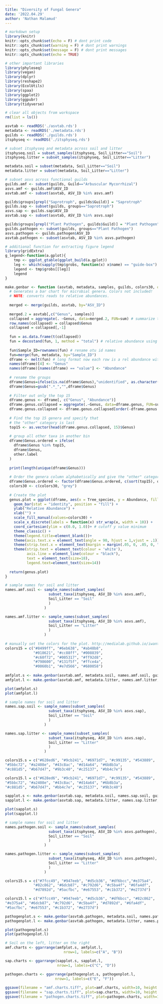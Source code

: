 ```yaml
---
title: "Diversity of Fungal Genera"
date: '2022.04.29'
author: 'Nathan Malamud'
---
```


```r

# markdown setup
library(knitr)
knitr::opts_chunk$set(echo = F) # dont print code
knitr::opts_chunk$set(warning = F) # dont print warnings
knitr::opts_chunk$set(message = F) # dont print messages
knitr::opts_chunk$set(echo = TRUE)

# other important libraries
library(phyloseq)
library(vegan)
library(dplyr)
library(reshape2)
library(EcolUtils)
library(spaa)
library(ggplot2)
library(ggpubr)
library(tidyverse)

# clear all objects from workspace
rm(list = ls())

asvtab <- readRDS('./asvtab.rds')
metadata <- readRDS('./metadata.rds')
guilds <- readRDS('./guilds.rds')
itsphyseq <- readRDS('./itsphyseq.rds')

# subset itsphyseq and metadata across soil and litter
itsphyseq.soil = subset_samples(itsphyseq, Soil_Litter=="Soil")
itsphyseq.litter = subset_samples(itsphyseq, Soil_Litter=="Litter")

metadata.soil = subset(metadata, Soil_Litter=="Soil")
metadata.litter = subset(metadata, Soil_Litter=="Litter")

# subset asvs across functional guilds
guilds.amf <- subset(guilds, Guild=="Arbuscular Mycorrhizal")
asvs.amf <- guilds.amf$ASV_ID
asvtab.amf <- subset(asvtab, ASV_ID %in% asvs.amf)

guilds$groups[grepl("Saprotroph", guilds$Guild)] = "Saprotroph"
guilds.sap <- subset(guilds, groups=="Saprotroph")
asvs.sap <- guilds.sap$ASV_ID
asvtab.sap <- subset(asvtab, ASV_ID %in% asvs.sap)

guilds$groups[grepl("Plant Pathogen", guilds$Guild)] = "Plant Pathogen"
guilds.pathogen <- subset(guilds, groups=="Plant Pathogen")
asvs.pathogen <- guilds.pathogen$ASV_ID
asvtab.pathogen <- subset(asvtab, ASV_ID %in% asvs.pathogen)

# additional function for extracting figure legend
library(gridExtra)
g_legend<-function(a.gplot){
    tmp <- ggplot_gtable(ggplot_build(a.gplot))
    leg <- which(sapply(tmp$grobs, function(x) x$name) == "guide-box")
    legend <- tmp$grobs[[leg]]
    legend
}
```

```r

make.genbar <- function (asvtab, metadata, samples, guilds, colors30, other.label="other") {
  # Generates a bar chart for microbial genera. Colors not included!
  # NOTE: converts reads to relative abundances.
  
  merged <- merge(guilds, asvtab, by="ASV_ID")
  
  merged.2 = asvtab[,c("Genus", samples)]
  collapsed = aggregate(. ~Genus, data=merged.2, FUN=sum) # summarize the data for plotting
  row.names(collapsed) = collapsed$Genus
  collapsed = collapsed[,-1]
  
  fun = as.data.frame(t(collapsed)) 
  fun = decostand(fun, 1, method = "total") # relative abundance using decostand.
  
  fun$Sample_ID=rownames(fun) # rename otu id names
  fun=merge(fun, metadata, by="Sample_ID")
  dframe <- melt(fun) # long format now each row is a rel abundance with its metadata
  names(dframe)[4] <- "Genus"
  names(dframe)[names(dframe) == "value"] <- "Abundance"
  
  # rename the groups
  dframe$Genus=ifelse(is.na(dframe$Genus),"unidentified", as.character(dframe$Genus))
  dframe$Genus=gsub(".*_","",dframe$Genus)
  
  # Filter out only the top 15 
  dframe.genus <- dframe[, c("Genus", "Abundance")]
  dframe.genus.collapsed = aggregate(.~Genus, data=dframe.genus, FUN=sum)
  dframe.genus.collapsed <- dframe.genus.collapsed[order(-dframe.genus.collapsed$Abundance),]
  
  # Find the top 15 genera and specify that
  # the "other" category is last
  top15 <- as.vector(head(dframe.genus.collapsed, 15)$Genus)
  
  # group all other taxa in another bin
  dframe$Genus.ordered = ifelse(
    dframe$Genus %in% top15,
    dframe$Genus,
    other.label
  )
  
  print(length(unique(dframe$Genus)))
  
  # Order the genera column alphabetically and give the "other" category a color
  dframe$Genus.ordered <- factor(dframe$Genus.ordered, c(sort(top15), other.label))
  colors30 <- c(colors30, "grey")
  
  # Create the plot
  genus.plot = ggplot(dframe, aes(x = Tree_species, y = Abundance, fill = Genus.ordered)) + 
    geom_bar(stat = "identity", position = "fill") + 
    ylab("Relative Abundance") +
    xlab("") +
    scale_fill_manual(values=colors30) +
    scale_x_discrete(labels = function(x) str_wrap(x, width = 10)) +
    coord_cartesian(ylim = c(0.0, 1.0))+ # cutoff y value minimum
    theme_classic() +
    theme(legend.title=element_blank())+
    theme(axis.text.x = element_text(angle = 90, hjust = 1,vjust = .1))+
    theme(strip.text.x = element_text(margin = margin(.05, 0, .05, 0, "cm")))+
    theme(strip.text = element_text(colour = 'white'),
          axis.line = element_line(colour = "black"),
          text = element_text(size=18),
          legend.text=element_text(size=14))
  
  return(genus.plot)
}

```

```r

# sample names for soil and litter
names.amf.soil <- sample_names(subset_samples(
                    subset_taxa(itsphyseq, ASV_ID %in% asvs.amf),
                    Soil_Litter == "Soil"
                    )
                  )

names.amf.litter <- sample_names(subset_samples(
                    subset_taxa(itsphyseq, ASV_ID %in% asvs.amf),
                    Soil_Litter == "Litter"
                    )
                  )
  
# manually set the colors for the plot. http://medialab.github.io/iwanthue/
colors15 = c("#8499ff", "#6eb638", "#ab48b8",
             "#018621", "#cc88ff", "#008839",
             "#c60f72", "#005317", "#ff92d8",
             "#798600", "#131f5f", "#ffce4a",
             "#0060b1", "#e7d566", "#680058")
  
amfplot.s <- make.genbar(asvtab.amf, metadata.soil, names.amf.soil, guilds.amf, colors15)
amfplot.l <- make.genbar(asvtab.amf, metadata.litter, names.amf.litter, guilds.amf, colors15)

plot(amfplot.s)
plot(amfplot.l)
```

```r

# sample names for soil and litter
names.sap.soil <- sample_names(subset_samples(
                    subset_taxa(itsphyseq, ASV_ID %in% asvs.sap),
                    Soil_Litter == "Soil"
                    )
                  )

names.sap.litter <- sample_names(subset_samples(
                    subset_taxa(itsphyseq, ASV_ID %in% asvs.sap),
                    Soil_Litter == "Litter"
                    )
                  )

colors15.s = c("#628ed6", "#9cb241", "#6971d7", "#c99135", "#543889",
"#5bbc72", "#a2408e", "#43c8ac", "#d14a64", "#6b8b3a",
"#c881d5", "#b67d47", "#9b3c40", "#c25137", "#bb4c7e") 

colors15.l = c("#628ed6", "#9cb241", "#6971d7", "#c99135", "#543889",
"#5bbc72", "#a2408e", "#43c8ac", "#d14a64", "#6b8b3a",
"#c881d5", "#b67d47", "#bb4c7e", "#c25137", "#9b3c40") 

sapplot.s <- make.genbar(asvtab.sap, metadata.soil, names.sap.soil, guilds.sap, colors15.s, "Other decomposers")
sapplot.l <- make.genbar(asvtab.sap, metadata.litter, names.sap.litter, guilds.sap, colors15.l, "Other decomposers")

plot(sapplot.s)
plot(sapplot.l)
```

```r

# sample names for soil and litter
names.pathogen.soil <- sample_names(subset_samples(
                    subset_taxa(itsphyseq, ASV_ID %in% asvs.pathogen),
                    Soil_Litter == "Soil"
                    )
                  )

names.pathogen.litter <- sample_names(subset_samples(
                    subset_taxa(itsphyseq, ASV_ID %in% asvs.pathogen),
                    Soil_Litter == "Litter"
                    )
                  )

colors15.s = c("#7fcc49", "#947eeb", "#d5cb36", "#df6bcc","#e375a4",
             "#82c862", "#6dcb87", "#c792d6", "#c5ba4f", "#6fa4df",
             "#d7892d", "#5acfbc", "#e67553", "#c1b372", "#e2737d")

colors15.l = c("#7fcc49", "#947eeb", "#d5cb36", "#df6bcc", "#82c862",
"#e375a4", "#6dcb87", "#c792d6", "#c5ba4f", "#d7892d", "#6fa4df",
"#5acfbc", "#e67553", "#c1b372", "#e2737d")

pathogenplot.s <- make.genbar(asvtab.pathogen, metadata.soil, names.pathogen.soil, guilds.pathogen, colors15.s, "Other pathogens")
pathogenplot.l <- make.genbar(asvtab.pathogen, metadata.litter, names.pathogen.litter, guilds.pathogen, colors15.l, "Other pathogens")

plot(pathogenplot.s)
plot(pathogenplot.l)
```

```r

# Soil on the left, litter on the right
amf.charts <- ggarrange(amfplot.s, amfplot.l,
                           nrow=1, labels=c("A", "B"))

sap.charts <- ggarrange(sapplot.s, sapplot.l,
                        nrow=1, labels=c("C", "D"))

pathogen.charts <- ggarrange(pathogenplot.s, pathogenplot.l,
                       nrow=1, labels=c("E", "F"))
                      
ggsave(filename = "amf.charts.tiff", plot=amf.charts, width=10, height = 5, units="in", dpi=300, compression="lzw")
ggsave(filename = "sap.charts.tiff", plot=sap.charts, width=10, height = 5, units="in", dpi=300, compression="lzw")
ggsave(filename = "pathogen.charts.tiff", plot=pathogen.charts, width=10, height = 5, units="in", dpi=300, compression="lzw")
```
